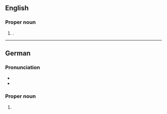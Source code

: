 ==English==
{{wp}}

===Proper noun===
{{en-prop}}

# {{place|en|city|s/North Rhine-Westphalia|c/Germany|north-west of|city/Düsseldorf}}.

----

==German==
{{wikipedia|lang=de}}

===Pronunciation===
* {{IPA|de|/ˈkʁeːfɛlt/}}
* {{audio|de|De-Krefeld.ogg|Audio}}

===Proper noun===
{{de-proper noun|toponym}}

# {{place|de|city|s/North Rhine-Westphalia|c/Germany|t1=Krefeld}}